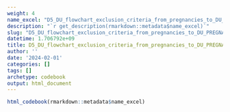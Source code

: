 ```yaml
---
weight: 4
name_excel: "D5_DU_flowchart_exclusion_criteria_from_pregnancies_to_DU_PREGNANCY_COHORT.xlsx"
description: "`r get_description(rmarkdown::metadata$name_excel)`"
slug: "D5_DU_flowchart_exclusion_criteria_from_pregnancies_to_DU_PREGNANCY_COHORT"
datetime: 1.706792e+09
title: D5_DU_flowchart_exclusion_criteria_from_pregnancies_to_DU_PREGNANCY_COHORT
author: ''
date: '2024-02-01'
categories: []
tags: []
archetype: codebook
output: html_document
---
```


```r
html_codebook(rmarkdown::metadata$name_excel)
```
